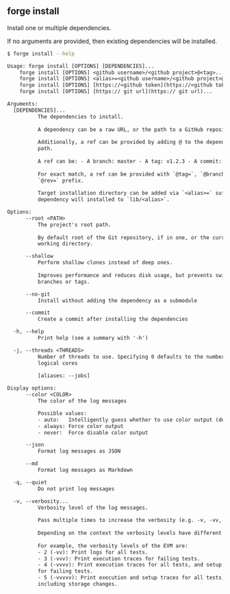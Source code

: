 ## forge install

Install one or multiple dependencies.

If no arguments are provided, then existing dependencies will be installed.

```bash
$ forge install --help
```

```txt
Usage: forge install [OPTIONS] [DEPENDENCIES]...
    forge install [OPTIONS] <github username>/<github project>@<tag>...
    forge install [OPTIONS] <alias>=<github username>/<github project>@<tag>...
    forge install [OPTIONS] [https://<github token](https://<github token)@git url>...)]
    forge install [OPTIONS] [https:// git url](https:// git url)...

Arguments:
  [DEPENDENCIES]...
          The dependencies to install.
          
          A dependency can be a raw URL, or the path to a GitHub repository.
          
          Additionally, a ref can be provided by adding @ to the dependency
          path.
          
          A ref can be: - A branch: master - A tag: v1.2.3 - A commit: 8e8128
          
          For exact match, a ref can be provided with `@tag=`, `@branch=` or
          `@rev=` prefix.
          
          Target installation directory can be added via `<alias>=` suffix. The
          dependency will installed to `lib/<alias>`.

Options:
      --root <PATH>
          The project's root path.
          
          By default root of the Git repository, if in one, or the current
          working directory.

      --shallow
          Perform shallow clones instead of deep ones.
          
          Improves performance and reduces disk usage, but prevents switching
          branches or tags.

      --no-git
          Install without adding the dependency as a submodule

      --commit
          Create a commit after installing the dependencies

  -h, --help
          Print help (see a summary with '-h')

  -j, --threads <THREADS>
          Number of threads to use. Specifying 0 defaults to the number of
          logical cores
          
          [aliases: --jobs]

Display options:
      --color <COLOR>
          The color of the log messages

          Possible values:
          - auto:   Intelligently guess whether to use color output (default)
          - always: Force color output
          - never:  Force disable color output

      --json
          Format log messages as JSON

      --md
          Format log messages as Markdown

  -q, --quiet
          Do not print log messages

  -v, --verbosity...
          Verbosity level of the log messages.
          
          Pass multiple times to increase the verbosity (e.g. -v, -vv, -vvv).
          
          Depending on the context the verbosity levels have different meanings.
          
          For example, the verbosity levels of the EVM are:
          - 2 (-vv): Print logs for all tests.
          - 3 (-vvv): Print execution traces for failing tests.
          - 4 (-vvvv): Print execution traces for all tests, and setup traces
          for failing tests.
          - 5 (-vvvvv): Print execution and setup traces for all tests,
          including storage changes.
```